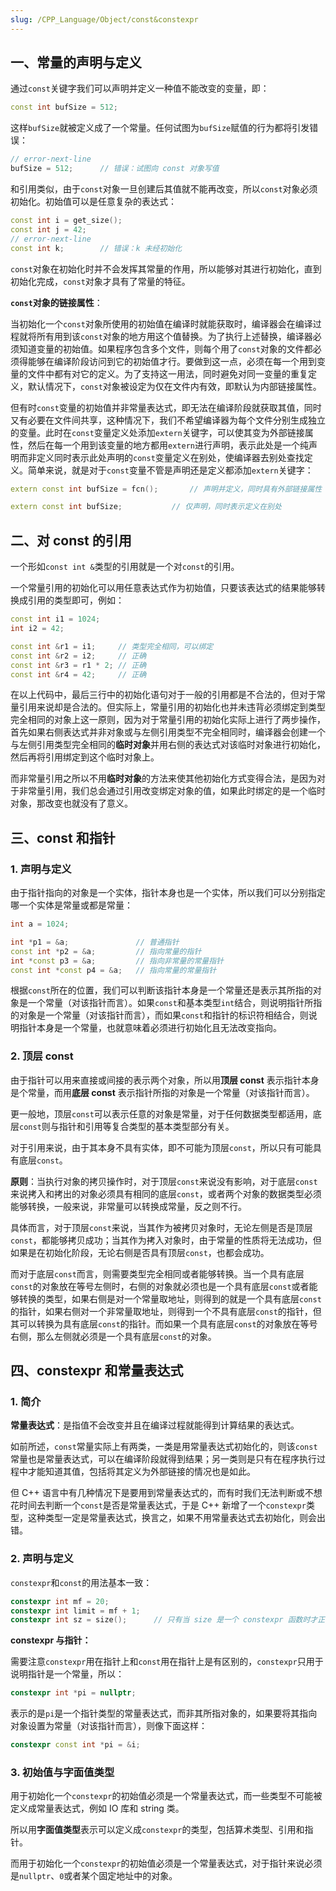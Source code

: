 ```yaml
---
slug: /CPP_Language/Object/const&constexpr
---
```


## 一、常量的声明与定义

通过`const`关键字我们可以声明并定义一种值不能改变的变量，即：

```c++
const int bufSize = 512;
```

这样`bufSize`就被定义成了一个常量。任何试图为`bufSize`赋值的行为都将引发错误：

```c++
// error-next-line
bufSize = 512;		// 错误：试图向 const 对象写值
```

和引用类似，由于`const`对象一旦创建后其值就不能再改变，所以`const`对象必须初始化。初始值可以是任意复杂的表达式：

```c++
const int i = get_size();
const int j = 42;
// error-next-line
const int k;		// 错误：k 未经初始化
```

`const`对象在初始化时并不会发挥其常量的作用，所以能够对其进行初始化，直到初始化完成，`const`对象才具有了常量的特征。

**`const`对象的链接属性**：

当初始化一个`const`对象所使用的初始值在编译时就能获取时，编译器会在编译过程就将所有用到该`const`对象的地方用这个值替换。为了执行上述替换，编译器必须知道变量的初始值。如果程序包含多个文件，则每个用了`const`对象的文件都必须得能够在编译阶段访问到它的初始值才行。要做到这一点，必须在每一个用到变量的文件中都有对它的定义。为了支持这一用法，同时避免对同一变量的重复定义，默认情况下，`const`对象被设定为仅在文件内有效，即默认为内部链接属性。

但有时`const`变量的初始值并非常量表达式，即无法在编译阶段就获取其值，同时又有必要在文件间共享，这种情况下，我们不希望编译器为每个文件分别生成独立的变量。此时在`const`变量定义处添加`extern`关键字，可以使其变为外部链接属性，然后在每一个用到该变量的地方都用`extern`进行声明，表示此处是一个纯声明而非定义同时表示此处声明的`const`变量定义在别处，使编译器去别处查找定义。简单来说，就是对于`const`变量不管是声明还是定义都添加`extern`关键字：

```c++ title="file1.cc"
extern const int bufSize = fcn();		// 声明并定义，同时具有外部链接属性
```

```c++ title="file2.cc"
extern const int bufSize;			// 仅声明，同时表示定义在别处
```



## 二、对 const 的引用

一个形如`const int &`类型的引用就是一个对`const`的引用。

一个常量引用的初始化可以用任意表达式作为初始值，只要该表达式的结果能够转换成引用的类型即可，例如：

```c++
const int i1 = 1024;
int i2 = 42;

const int &r1 = i1;		// 类型完全相同，可以绑定
const int &r2 = i2;		// 正确
const int &r3 = r1 * 2;	// 正确
const int &r4 = 42;		// 正确
```

在以上代码中，最后三行中的初始化语句对于一般的引用都是不合法的，但对于常量引用来说却是合法的。但实际上，常量引用的初始化也并未违背必须绑定到类型完全相同的对象上这一原则，因为对于常量引用的初始化实际上进行了两步操作，首先如果右侧表达式并非对象或与左侧引用类型不完全相同时，编译器会创建一个与左侧引用类型完全相同的**临时对象**并用右侧的表达式对该临时对象进行初始化，然后再将引用绑定到这个临时对象上。

而非常量引用之所以不用**临时对象**的方法来使其他初始化方式变得合法，是因为对于非常量引用，我们总会通过引用改变绑定对象的值，如果此时绑定的是一个临时对象，那改变也就没有了意义。



## 三、const 和指针

### 1. 声明与定义

由于指针指向的对象是一个实体，指针本身也是一个实体，所以我们可以分别指定哪一个实体是常量或都是常量：

```c++
int a = 1024;

int *p1 = &a;				// 普通指针
const int *p2 = &a;			// 指向常量的指针
int *const p3 = &a;			// 指向非常量的常量指针
const int *const p4 = &a;	// 指向常量的常量指针
```

根据`const`所在的位置，我们可以判断该指针本身是一个常量还是表示其所指的对象是一个常量（对该指针而言）。如果`const`和基本类型`int`结合，则说明指针所指的对象是一个常量（对该指针而言），而如果`const`和指针的标识符相结合，则说明指针本身是一个常量，也就意味着必须进行初始化且无法改变指向。



### 2. 顶层 const

由于指针可以用来直接或间接的表示两个对象，所以用**顶层 const** 表示指针本身是个常量，而用**底层 const** 表示指针所指的对象是一个常量（对该指针而言）。

更一般地，顶层`const`可以表示任意的对象是常量，对于任何数据类型都适用，底层`const`则与指针和引用等复合类型的基本类型部分有关。

对于引用来说，由于其本身不具有实体，即不可能为顶层`const`，所以只有可能具有底层`const`。

**原则**：当执行对象的拷贝操作时，对于顶层`const`来说没有影响，对于底层`const`来说拷入和拷出的对象必须具有相同的底层`const`，或者两个对象的数据类型必须能够转换，一般来说，非常量可以转换成常量，反之则不行。

具体而言，对于顶层`const`来说，当其作为被拷贝对象时，无论左侧是否是顶层`const`，都能够拷贝成功；当其作为拷入对象时，由于常量的性质将无法成功，但如果是在初始化阶段，无论右侧是否具有顶层`const`，也都会成功。

而对于底层`const`而言，则需要类型完全相同或者能够转换。当一个具有底层`const`的对象放在等号左侧时，右侧的对象就必须也是一个具有底层`const`或者能够转换的类型，如果右侧是对一个常量取地址，则得到的就是一个具有底层`const`的指针，如果右侧对一个非常量取地址，则得到一个不具有底层`const`的指针，但其可以转换为具有底层`const`的指针。而如果一个具有底层`const`的对象放在等号右侧，那么左侧就必须是一个具有底层`const`的对象。



## 四、constexpr 和常量表达式

### 1. 简介

**常量表达式**：是指值不会改变并且在编译过程就能得到计算结果的表达式。

如前所述，`const`常量实际上有两类，一类是用常量表达式初始化的，则该`const`常量也是常量表达式，可以在编译阶段就得到结果；另一类则是只有在程序执行过程中才能知道其值，包括将其定义为外部链接的情况也是如此。

但 C++ 语言中有几种情况下是要用到常量表达式的，而有时我们无法判断或不想花时间去判断一个`const`是否是常量表达式，于是 C++ 新增了一个`constexpr`类型，这种类型一定是常量表达式，换言之，如果不用常量表达式去初始化，则会出错。



### 2. 声明与定义

`constexpr`和`const`的用法基本一致：

```c++
constexpr int mf = 20;
constexpr int limit = mf + 1;
constexpr int sz = size();		// 只有当 size 是一个 constexpr 函数时才正确
```

**constexpr 与指针：**

需要注意`constexpr`用在指针上和`const`用在指针上是有区别的，`constexpr`只用于说明指针是一个常量，所以：

```c++
constexpr int *pi = nullptr;
```

表示的是`pi`是一个指针类型的常量表达式，而非其所指对象的，如果要将其指向对象设置为常量（对该指针而言），则像下面这样：

```c++
constexpr const int *pi = &i;
```



### 3. 初始值与字面值类型

用于初始化一个`constexpr`的初始值必须是一个常量表达式，而一些类型不可能被定义成常量表达式，例如 IO 库和 string 类。

所以用**字面值类型**表示可以定义成`constexpr`的类型，包括算术类型、引用和指针。

而用于初始化一个`constexpr`的初始值必须是一个常量表达式，对于指针来说必须是`nullptr`、`0`或者某个固定地址中的对象。
